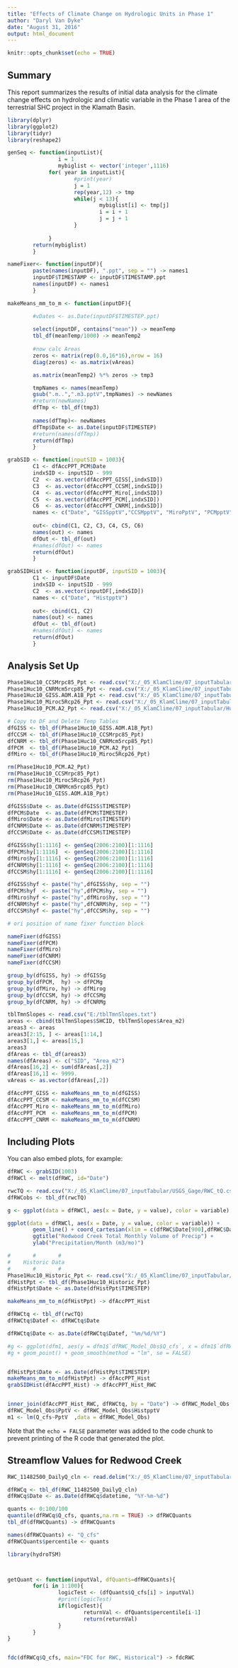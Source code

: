 ```yaml
---
title: "Effects of Climate Change on Hydrologic Units in Phase 1"
author: "Daryl Van Dyke"
date: "August 31, 2016"
output: html_document
---
```


```r
knitr::opts_chunk$set(echo = TRUE)
```

## Summary

This report summarizes the results of initial data analysis for the climate change effects on hydrologic and climatic variable in the Phase 1 area of the terrestrial SHC project in the Klamath Basin.


```r
library(dplyr)
library(ggplot2)
library(tidyr)
library(reshape2)

genSeq <- function(inputList){
                i = 1
                mybiglist <- vector('integer',1116)
             for( year in inputList){
                     #print(year)
                     j = 1
                     rep(year,12) -> tmp
                     while(j < 13){
                             mybiglist[i] <- tmp[j]
                             i = i + 1
                             j = j + 1
                     }
                     
             }
        return(mybiglist)
        }

nameFixer<- function(inputDF){
        paste(names(inputDF), ".ppt", sep = "") -> names1
        inputDF$TIMESTAMP <- inputDF$TIMESTAMP.ppt
        names(inputDF) <- names1
        }

makeMeans_mm_to_m <- function(inputDF){

        #vDates <- as.Date(inputDF$TIMESTEP.ppt)
        
        select(inputDF, contains("mean")) -> meanTemp
        tbl_df(meanTemp/1000) -> meanTemp2
        
        #now calc Areas
        zeros <- matrix(rep(0.0,16*16),nrow = 16)
        diag(zeros) <- as.matrix(vAreas)

        as.matrix(meanTemp2) %*% zeros -> tmp3

        tmpNames <- names(meanTemp)
        gsub(".m..",".m3.pptV",tmpNames) -> newNames
        #return(newNames)
        dfTmp <- tbl_df(tmp3)
        
        names(dfTmp)<- newNames
        dfTmp$Date <- as.Date(inputDF$TIMESTEP)
        #return(names(dfTmp))
        return(dfTmp)
        }

grabSID <- function(inputSID = 1003){
        C1 <- dfAccPPT_PCM$Date
        indxSID <- inputSID - 999
        C2  <- as.vector(dfAccPPT_GISS[,indxSID])
        C3  <- as.vector(dfAccPPT_CCSM[,indxSID])
        C4  <- as.vector(dfAccPPT_Miro[,indxSID])
        C5  <- as.vector(dfAccPPT_PCM[,indxSID])
        C6  <- as.vector(dfAccPPT_CNRM[,indxSID])
        names <- c("Date", "GISSpptV","CCSMpptV", "MiroPptV", "PCMpptV", "CNRMpptV")
        
        out<- cbind(C1, C2, C3, C4, C5, C6)
        names(out) <- names
        dfOut <- tbl_df(out)
        #names(dfOut) <- names
        return(dfOut)
        }

grabSIDHist <- function(inputDF, inputSID = 1003){
        C1 <- inputDF$Date
        indxSID <- inputSID - 999
        C2  <- as.vector(inputDF[,indxSID])
        names <- c("Date", "HistpptV")
        
        out<- cbind(C1, C2)
        names(out) <- names
        dfOut <- tbl_df(out)
        #names(dfOut) <- names
        return(dfOut)    
        }


```

## Analysis Set Up

```r
Phase1Huc10_CCSMrpc85_Ppt <- read.csv("X:/_05_KlamClime/07_inputTabular/Huc10/PPT/Phase1Huc10_CCSMrpc85_Ppt.csv")
Phase1Huc10_CNRMcm5rcp85_Ppt <- read.csv("X:/_05_KlamClime/07_inputTabular/Huc10/PPT/Phase1Huc10_CNRMcm5rcp85_Ppt.csv")
Phase1Huc10_GISS.AOM.A1B_Ppt <- read.csv("X:/_05_KlamClime/07_inputTabular/Huc10/PPT/Phase1Huc10_GISS-AOM-A1B_Ppt.csv")
Phase1Huc10_Miroc5Rcp26_Ppt <- read.csv("X:/_05_KlamClime/07_inputTabular/Huc10/PPT/Phase1Huc10_Miroc5Rcp26_Ppt.csv")
Phase1Huc10_PCM.A2_Ppt <- read.csv("X:/_05_KlamClime/07_inputTabular/Huc10/PPT/Phase1Huc10_PCM-A2_Ppt.csv")

# Copy to DF and Delete Temp Tables
dfGISS <- tbl_df(Phase1Huc10_GISS.AOM.A1B_Ppt)
dfCCSM <- tbl_df(Phase1Huc10_CCSMrpc85_Ppt)
dfCNRM <- tbl_df(Phase1Huc10_CNRMcm5rcp85_Ppt)
dfPCM  <- tbl_df(Phase1Huc10_PCM.A2_Ppt)
dfMiro <- tbl_df(Phase1Huc10_Miroc5Rcp26_Ppt)

rm(Phase1Huc10_PCM.A2_Ppt)
rm(Phase1Huc10_CCSMrpc85_Ppt)
rm(Phase1Huc10_Miroc5Rcp26_Ppt)
rm(Phase1Huc10_CNRMcm5rcp85_Ppt)
rm(Phase1Huc10_GISS.AOM.A1B_Ppt)

dfGISS$Date <- as.Date(dfGISS$TIMESTEP)
dfPCM$Date  <- as.Date(dfPCM$TIMESTEP)
dfMiro$Date <- as.Date(dfMiro$TIMESTEP)
dfCNRM$Date <- as.Date(dfCNRM$TIMESTEP)
dfCCSM$Date <- as.Date(dfCCSM$TIMESTEP)

dfGISS$hy[1:1116] <- genSeq(2006:2100)[1:1116] 
dfPCM$hy[1:1116]  <- genSeq(2006:2100)[1:1116] 
dfMiro$hy[1:1116] <- genSeq(2006:2100)[1:1116]
dfCNRM$hy[1:1116] <- genSeq(2006:2100)[1:1116] 
dfCCSM$hy[1:1116] <- genSeq(2006:2100)[1:1116]

dfGISS$hyf <- paste("hy",dfGISS$hy, sep = "")
dfPCM$hyf  <- paste("hy",dfPCM$hy, sep = "")
dfMiro$hyf <- paste("hy",dfMiro$hy, sep = "")
dfCNRM$hyf <- paste("hy",dfCNRM$hy, sep = "")
dfCCSM$hyf <- paste("hy",dfCCSM$hy, sep = "")

# ori position of name fixer function block

nameFixer(dfGISS)
nameFixer(dfPCM)
nameFixer(dfMiro)
nameFixer(dfCNRM)
nameFixer(dfCCSM)

group_by(dfGISS, hy) -> dfGISSg
group_by(dfPCM,  hy) -> dfPCMg
group_by(dfMiro, hy) -> dfMirog
group_by(dfCCSM, hy) -> dfCCSMg
group_by(dfCNRM, hy) -> dfCNRMg

tblTmnSlopes <- read.csv("E:/tblTmnSlopes.txt")
areas <- cbind(tblTmnSlopes$SHCID, tblTmnSlopes$Area_m2)
areas3 <- areas
areas3[2:15, ] <- areas[1:14,]
areas3[1,] <- areas[15,]
areas3
dfAreas <- tbl_df(areas3)
names(dfAreas) <- c("SID", "Area_m2")
dfAreas[16,2] <- sum(dfAreas[,2]) 
dfAreas[16,1] <- 9999.
vAreas <- as.vector(dfAreas[,2])

dfAccPPT_GISS <- makeMeans_mm_to_m(dfGISS)
dfAccPPT_CCSM <- makeMeans_mm_to_m(dfCCSM)
dfAccPPT_Miro <- makeMeans_mm_to_m(dfMiro)
dfAccPPT_PCM  <- makeMeans_mm_to_m(dfPCM)
dfAccPPT_CNRM <- makeMeans_mm_to_m(dfCNRM)
```

## Including Plots

You can also embed plots, for example:

```r
dfRWC <- grabSID(1003)
dfRWCl <- melt(dfRWC, id="Date")

rwcTQ <- read.csv("X:/_05_KlamClime/07_inputTabular/USGS_Gage/RWC_tQ.csv")
dfRWCobs <- tbl_df(rwcTQ)

g <- ggplot(data = dfRWCl, aes(x = Date, y = value), color = variable)

ggplot(data = dfRWCl, aes(x = Date, y = value, color = variable)) +
        geom_line() + coord_cartesian(xlim = c(dfRWC$Date[900],dfRWC$Date[924])) +
        ggtitle("Redwood Creek Total Monthly Volume of Precip") +
        ylab("Precipitation/Month (m3/mo)")

#       #       #
#    Historic Data
#       #       #
Phase1Huc10_Historic_Ppt <- read.csv("X:/_05_KlamClime/07_inputTabular/Huc10/Hist/Phase1Huc10_Historic_Ppt.csv")
dfHistPpt <- tbl_df(Phase1Huc10_Historic_Ppt)
dfHistPpt$Date <- as.Date(dfHistPpt$TIMESTEP)

makeMeans_mm_to_m(dfHistPpt) -> dfAccPPT_Hist

dfRWCtq <- tbl_df(rwcTQ)
dfRWCtq$Datef <- dfRWCtq$Date

dfRWCtq$Date <- as.Date(dfRWCtq$Datef, "%m/%d/%Y")

#g <- ggplot(dfm1, aes(y = dfm1$`dfRWC_Model_Obs$Q_cfs`, x = dfm1$`dfRWC_Model_Obs$HistpptV`))
#g + geom_point() + geom_smooth(method = "lm", se = FALSE)


dfHistPpt$Date <- as.Date(dfHistPpt$TIMESTEP)
makeMeans_mm_to_m(dfHistPpt) -> dfAccPPT_Hist
grabSIDHist(dfAccPPT_Hist) -> dfAccPPT_Hist_RWC


inner_join(dfAccPPT_Hist_RWC, dfRWCtq, by = "Date") -> dfRWC_Model_Obs
dfRWC_Model_Obs$PptV <- dfRWC_Model_Obs$HistpptV
m1 <- lm(Q_cfs~PptV  ,data = dfRWC_Model_Obs)
```

Note that the `echo = FALSE` parameter was added to the code chunk to prevent printing of the R code that generated the plot.

##  Streamflow Values for Redwood Creek

```r
RWC_11482500_DailyQ_cln <- read.delim("X:/_05_KlamClime/07_inputTabular/USGS_Gage/RWC_11482500_DailyQ_cln.txt")

dfRWCq <- tbl_df(RWC_11482500_DailyQ_cln)
dfRWCq$Date <- as.Date(dfRWCq$datetime, "%Y-%m-%d")

quants <- 0:100/100
quantile(dfRWCq$Q_cfs, quants,na.rm = TRUE) -> dfRWCQuants
tbl_df(dfRWCQuants) -> dfRWCQuants

names(dfRWCQuants) <- "Q_cfs"
dfRWCQuants$percentile <- quants

library(hydroTSM)



getQuant <- function(inputVal, dfQuants=dfRWCQuants){
        for(i in 1:100){
                logicTest <- (dfQuants$Q_cfs[i] > inputVal)
                #print(logicTest)
                if(logicTest){
                        returnVal <- dfQuants$percentile[i-1]
                        return(returnVal)
                }
        }
}


fdc(dfRWCq$Q_cfs, main="FDC for RWC, Historical") -> fdcRWC


```        



